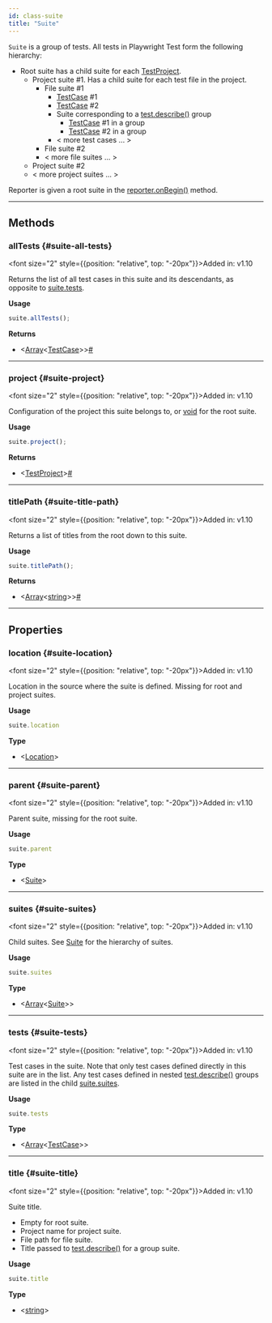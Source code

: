 ```yaml
---
id: class-suite
title: "Suite"
---
```



`Suite` is a group of tests. All tests in Playwright Test form the following hierarchy:
* Root suite has a child suite for each [TestProject].
  * Project suite #1. Has a child suite for each test file in the project.
    * File suite #1
      * [TestCase] #1
      * [TestCase] #2
      * Suite corresponding to a [test.describe()](/api/class-test.mdx#test-describe-1) group
        * [TestCase] #1 in a group
        * [TestCase] #2 in a group
      * < more test cases ... >
    * File suite #2
    * < more file suites ... >
  * Project suite #2
  * < more project suites ... >

Reporter is given a root suite in the [reporter.onBegin()](/api/class-reporter.mdx#reporter-on-begin) method.


---

## Methods

### allTests {#suite-all-tests}

<font size="2" style={{position: "relative", top: "-20px"}}>Added in: v1.10</font>


Returns the list of all test cases in this suite and its descendants, as opposite to [suite.tests](/api/class-suite.mdx#suite-tests).

**Usage**

```js
suite.allTests();
```

**Returns**
- &#60;[Array]<[TestCase]>&#62;<a aria-hidden="true" tabindex="-1" class="list-anchor-link" id="suite-all-tests-return"/><a href="#suite-all-tests-return" class="list-anchor">#</a>

---

### project {#suite-project}

<font size="2" style={{position: "relative", top: "-20px"}}>Added in: v1.10</font>


Configuration of the project this suite belongs to, or [void] for the root suite.

**Usage**

```js
suite.project();
```

**Returns**
- &#60;[TestProject]&#62;<a aria-hidden="true" tabindex="-1" class="list-anchor-link" id="suite-project-return"/><a href="#suite-project-return" class="list-anchor">#</a>

---

### titlePath {#suite-title-path}

<font size="2" style={{position: "relative", top: "-20px"}}>Added in: v1.10</font>


Returns a list of titles from the root down to this suite.

**Usage**

```js
suite.titlePath();
```

**Returns**
- &#60;[Array]<[string]>&#62;<a aria-hidden="true" tabindex="-1" class="list-anchor-link" id="suite-title-path-return"/><a href="#suite-title-path-return" class="list-anchor">#</a>

---

## Properties

### location {#suite-location}

<font size="2" style={{position: "relative", top: "-20px"}}>Added in: v1.10</font>


Location in the source where the suite is defined. Missing for root and project suites.

**Usage**

```js
suite.location
```

**Type**
- &#60;[Location]&#62;

---

### parent {#suite-parent}

<font size="2" style={{position: "relative", top: "-20px"}}>Added in: v1.10</font>


Parent suite, missing for the root suite.

**Usage**

```js
suite.parent
```

**Type**
- &#60;[Suite]&#62;

---

### suites {#suite-suites}

<font size="2" style={{position: "relative", top: "-20px"}}>Added in: v1.10</font>


Child suites. See [Suite] for the hierarchy of suites.

**Usage**

```js
suite.suites
```

**Type**
- &#60;[Array]<[Suite]>&#62;

---

### tests {#suite-tests}

<font size="2" style={{position: "relative", top: "-20px"}}>Added in: v1.10</font>


Test cases in the suite. Note that only test cases defined directly in this suite are in the list. Any test cases defined in nested [test.describe()](/api/class-test.mdx#test-describe-1) groups are listed in the child [suite.suites](/api/class-suite.mdx#suite-suites).

**Usage**

```js
suite.tests
```

**Type**
- &#60;[Array]<[TestCase]>&#62;

---

### title {#suite-title}

<font size="2" style={{position: "relative", top: "-20px"}}>Added in: v1.10</font>


Suite title.
* Empty for root suite.
* Project name for project suite.
* File path for file suite.
* Title passed to [test.describe()](/api/class-test.mdx#test-describe-1) for a group suite.

**Usage**

```js
suite.title
```

**Type**
- &#60;[string]&#62;


[Accessibility]: /api/class-accessibility.mdx "Accessibility"
[Android]: /api/class-android.mdx "Android"
[AndroidDevice]: /api/class-androiddevice.mdx "AndroidDevice"
[AndroidInput]: /api/class-androidinput.mdx "AndroidInput"
[AndroidSocket]: /api/class-androidsocket.mdx "AndroidSocket"
[AndroidWebView]: /api/class-androidwebview.mdx "AndroidWebView"
[APIRequest]: /api/class-apirequest.mdx "APIRequest"
[APIRequestContext]: /api/class-apirequestcontext.mdx "APIRequestContext"
[APIResponse]: /api/class-apiresponse.mdx "APIResponse"
[APIResponseAssertions]: /api/class-apiresponseassertions.mdx "APIResponseAssertions"
[Browser]: /api/class-browser.mdx "Browser"
[BrowserContext]: /api/class-browsercontext.mdx "BrowserContext"
[BrowserServer]: /api/class-browserserver.mdx "BrowserServer"
[BrowserType]: /api/class-browsertype.mdx "BrowserType"
[CDPSession]: /api/class-cdpsession.mdx "CDPSession"
[ConsoleMessage]: /api/class-consolemessage.mdx "ConsoleMessage"
[Coverage]: /api/class-coverage.mdx "Coverage"
[Dialog]: /api/class-dialog.mdx "Dialog"
[Download]: /api/class-download.mdx "Download"
[Electron]: /api/class-electron.mdx "Electron"
[ElectronApplication]: /api/class-electronapplication.mdx "ElectronApplication"
[ElementHandle]: /api/class-elementhandle.mdx "ElementHandle"
[FileChooser]: /api/class-filechooser.mdx "FileChooser"
[Frame]: /api/class-frame.mdx "Frame"
[FrameLocator]: /api/class-framelocator.mdx "FrameLocator"
[JSHandle]: /api/class-jshandle.mdx "JSHandle"
[Keyboard]: /api/class-keyboard.mdx "Keyboard"
[Locator]: /api/class-locator.mdx "Locator"
[LocatorAssertions]: /api/class-locatorassertions.mdx "LocatorAssertions"
[Logger]: /api/class-logger.mdx "Logger"
[Mouse]: /api/class-mouse.mdx "Mouse"
[Page]: /api/class-page.mdx "Page"
[PageAssertions]: /api/class-pageassertions.mdx "PageAssertions"
[Playwright]: /api/class-playwright.mdx "Playwright"
[PlaywrightAssertions]: /api/class-playwrightassertions.mdx "PlaywrightAssertions"
[Request]: /api/class-request.mdx "Request"
[Response]: /api/class-response.mdx "Response"
[Route]: /api/class-route.mdx "Route"
[Selectors]: /api/class-selectors.mdx "Selectors"
[SnapshotAssertions]: /api/class-snapshotassertions.mdx "SnapshotAssertions"
[TimeoutError]: /api/class-timeouterror.mdx "TimeoutError"
[Touchscreen]: /api/class-touchscreen.mdx "Touchscreen"
[Tracing]: /api/class-tracing.mdx "Tracing"
[Video]: /api/class-video.mdx "Video"
[WebSocket]: /api/class-websocket.mdx "WebSocket"
[Worker]: /api/class-worker.mdx "Worker"
[Fixtures]: /api/class-fixtures.mdx "Fixtures"
[Storage]: /api/class-storage.mdx "Storage"
[Test]: /api/class-test.mdx "Test"
[TestConfig]: /api/class-testconfig.mdx "TestConfig"
[TestError]: /api/class-testerror.mdx "TestError"
[TestInfo]: /api/class-testinfo.mdx "TestInfo"
[TestOptions]: /api/class-testoptions.mdx "TestOptions"
[TestProject]: /api/class-testproject.mdx "TestProject"
[WorkerInfo]: /api/class-workerinfo.mdx "WorkerInfo"
[Location]: /api/class-location.mdx "Location"
[Reporter]: /api/class-reporter.mdx "Reporter"
[Suite]: /api/class-suite.mdx "Suite"
[TestCase]: /api/class-testcase.mdx "TestCase"
[TestResult]: /api/class-testresult.mdx "TestResult"
[TestStep]: /api/class-teststep.mdx "TestStep"
[Element]: https://developer.mozilla.org/en-US/docs/Web/API/element "Element"
[EvaluationArgument]: /evaluating.mdx#evaluation-argument "EvaluationArgument"
[Promise]: https://developer.mozilla.org/en-US/docs/Web/JavaScript/Reference/Global_Objects/Promise "Promise"
[iterator]: https://developer.mozilla.org/en-US/docs/Web/JavaScript/Reference/Iteration_protocols "Iterator"
[origin]: https://developer.mozilla.org/en-US/docs/Glossary/Origin "Origin"
[selector]: https://developer.mozilla.org/en-US/docs/Web/CSS/CSS_Selectors "selector"
[Serializable]: https://developer.mozilla.org/en-US/docs/Web/JavaScript/Reference/Global_Objects/JSON/stringify#Description "Serializable"
[UIEvent.detail]: https://developer.mozilla.org/en-US/docs/Web/API/UIEvent/detail "UIEvent.detail"
[UnixTime]: https://en.wikipedia.org/wiki/Unix_time "Unix Time"
[xpath]: https://developer.mozilla.org/en-US/docs/Web/XPath "xpath"

[Array]: https://developer.mozilla.org/en-US/docs/Web/JavaScript/Reference/Global_Objects/Array "Array"
[boolean]: https://developer.mozilla.org/en-US/docs/Web/JavaScript/Data_structures#Boolean_type "Boolean"
[Buffer]: https://nodejs.org/api/buffer.html#buffer_class_buffer "Buffer"
[ChildProcess]: https://nodejs.org/api/child_process.html "ChildProcess"
[Error]: https://nodejs.org/api/errors.html#errors_class_error "Error"
[EventEmitter]: https://nodejs.org/api/events.html#events_class_eventemitter "EventEmitter"
[function]: https://developer.mozilla.org/en-US/docs/Web/JavaScript/Reference/Global_Objects/Function "Function"
[Map]: https://developer.mozilla.org/en-US/docs/Web/JavaScript/Reference/Global_Objects/Map "Map"
[null]: https://developer.mozilla.org/en-US/docs/Web/JavaScript/Reference/Global_Objects/null "null"
[number]: https://developer.mozilla.org/en-US/docs/Web/JavaScript/Data_structures#Number_type "Number"
[Object]: https://developer.mozilla.org/en-US/docs/Web/JavaScript/Reference/Global_Objects/Object "Object"
[Promise]: https://developer.mozilla.org/en-US/docs/Web/JavaScript/Reference/Global_Objects/Promise "Promise"
[Readable]: https://nodejs.org/api/stream.html#stream_class_stream_readable "Readable"
[ReadStream]: https://nodejs.org/api/fs.html#class-fsreadstream "ReadStream"
[RegExp]: https://developer.mozilla.org/en-US/docs/Web/JavaScript/Reference/Global_Objects/RegExp "RegExp"
[string]: https://developer.mozilla.org/en-US/docs/Web/JavaScript/Data_structures#String_type "string"
[void]: https://developer.mozilla.org/en-US/docs/Web/JavaScript/Reference/Global_Objects/undefined "void"
[URL]: https://nodejs.org/api/url.html "URL"

[all available image tags]: https://mcr.microsoft.com/en-us/product/playwright/about "all available image tags"
[Docker Hub]: https://hub.docker.com/_/microsoft-playwright "Docker Hub"
[Dockerfile.focal]: https://github.com/microsoft/playwright/blob/main/utils/docker/Dockerfile.focal "Dockerfile.focal"
